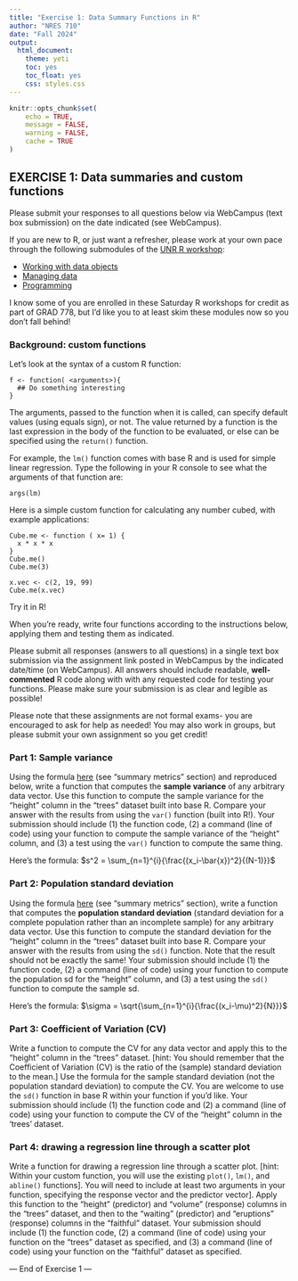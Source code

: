 ```yaml
---
title: "Exercise 1: Data Summary Functions in R"
author: "NRES 710"
date: "Fall 2024"
output: 
  html_document: 
    theme: yeti
    toc: yes
    toc_float: yes
    css: styles.css
---
```


```r

knitr::opts_chunk$set(
	echo = TRUE,
	message = FALSE,
	warning = FALSE,
	cache = TRUE
)
```


## EXERCISE 1: Data summaries and custom functions

Please submit your responses to all questions below via WebCampus (text box submission) on the date indicated (see WebCampus).  

If you are new to R, or just want a refresher, please work at your own pace through the following submodules of the [UNR R workshop](https://kevintshoemaker.github.io/R-Bootcamp/): 

* [Working with data objects](https://kevintshoemaker.github.io/R-Bootcamp/module1_1.html)    
* [Managing data](https://kevintshoemaker.github.io/R-Bootcamp/module1_2.html)   
* [Programming](https://kevintshoemaker.github.io/R-Bootcamp/module2_2.html)   

I know some of you are enrolled in these Saturday R workshops for credit as part of GRAD 778, but I'd like you to at least skim these modules now so you don't fall behind!  

### Background: custom functions

Let’s look at the syntax of a custom R function:
```
f <- function( <arguments>){ 
  ## Do something interesting 
}
```

The arguments, passed to the function when it is called, can specify default values (using equals sign), or not. The value returned by a function is the last expression in the body of the function to be evaluated, or else can be specified using the `return()` function. 

For example, the `lm()` function comes with base R and is used for simple linear regression. Type the following in your R console to see what the arguments of that function are:

```
args(lm)
```

Here is a simple custom function for calculating any number cubed, with example applications:

```
Cube.me <- function ( x= 1) {
  x * x * x
}
Cube.me()
Cube.me(3)

x.vec <- c(2, 19, 99)
Cube.me(x.vec)

```

Try it in R!

When you're ready, write four functions according to the instructions below, applying them and testing them as indicated. 

Please submit all responses (answers to all questions) in a single text box submission via the assignment link posted in WebCampus by the indicated date/time (on WebCampus). All answers should include readable, **well-commented** R code along with with any requested code for testing your functions. Please make sure your submission is as clear and legible as possible!  

Please note that these assignments are not formal exams- you are encouraged to ask for help as needed! You may also work in groups, but please submit your own assignment so you get credit! 

### Part 1: Sample variance

Using the formula [here](LECTURE2.html) (see "summary metrics" section) and reproduced below, write a function that computes the **sample variance** of any arbitrary data vector. Use this function to compute the sample variance for the "height" column in the "trees" dataset built into base R. Compare your answer with the results from using the `var()` function (built into R!). Your submission should include (1) the function code, (2) a command (line of code) using your function to compute the sample variance of the "height" column, and (3) a test using the `var()` function to compute the same thing.  

Here's the formula: $s^2 = \sum_{n=1}^{i}{\frac{(x_i-\bar{x})^2}{(N-1)}}$

### Part 2: Population standard deviation

Using the formula [here](LECTURE2.html) (see "summary metrics" section), write a function that computes the **population standard deviation** (standard deviation for a complete population rather than an incomplete sample) for any arbitrary data vector. Use this function to compute the standard deviation for the "height" column in the "trees" dataset built into base R. Compare your answer with the results from using the `sd()` function. Note that the result should not be exactly the same! Your submission should include (1) the function code, (2) a command (line of code) using your function to compute the population sd for the "height" column, and (3) a test using the `sd()` function to compute the sample sd.

Here's the formula: $\sigma = \sqrt{\sum_{n=1}^{i}{\frac{(x_i-\mu)^2}{N}}}$

### Part 3: Coefficient of Variation (CV)

Write a function to compute the CV for any data vector and apply this to the “height” column in the “trees” dataset. [hint: You should remember that the Coefficient of Variation (CV) is the ratio of the (sample) standard deviation to the mean.] Use the formula for the sample standard deviation (not the population standard deviation) to compute the CV. You are welcome to use the `sd()` function in base R within your function if you'd like. Your submission should include (1) the function code and (2) a command (line of code) using your function to compute the CV of the "height" column in the 'trees' dataset.

### Part 4: drawing a regression line through a scatter plot 

Write a function for drawing a regression line through a scatter plot. [hint: Within your custom function, you will use the existing `plot()`, `lm()`, and `abline()` functions]. You will need to include at least two arguments in your function, specifying the response vector and the predictor vector]. Apply this function to the “height” (predictor) and “volume” (response) columns in the “trees” dataset, and then to the “waiting” (predictor) and “eruptions” (response) columns in the “faithful” dataset. Your submission should include (1) the function code, (2) a command (line of code) using your function on the "trees" dataset as specified, and (3) a command (line of code) using your function on the "faithful" dataset as specified.

--- End of Exercise 1 ---
